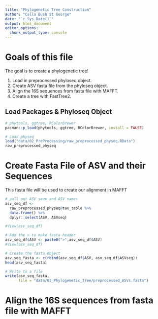 ```yaml
---
title: "Phylogenetic Tree Construction"
author: "Calla Bush St George"
date: "`r Sys.Date()`"
output: html_document
editor_options: 
  chunk_output_type: console
---
```


# Goals of this file 

The goal is to create a phylogenetic tree! 

1. Load in preprocessed phyloseq object.  
2. Create ASV fasta file from the phyloseq object. 
3. Align the 16S sequences from fasta file with MAFFT. 
4. Create a tree with FastTree2.  


## Load Packages & Phyloseq Object
```r
# phytools, ggtree, RColorBrewer
pacman::p_load(phytools, ggtree, RColorBrewer, install = FALSE)

# Load physeq 
load("data/02_PreProcessing/raw_preprocessed_physeq.RData")
raw_preprocessed_physeq
```

# Create Fasta File of ASV and their Sequences

This fasta file will be used to create our alignment in MAFFT

```r
# pull out ASV seqs and ASV names 
asv_seq_df <- 
  raw_preprocessed_physeq@tax_table %>%
  data.frame() %>%
  dplyr::select(ASV, ASVseq)

#View(asv_seq_df)

# Add the > to make fasta header 
asv_seq_df$ASV <- paste0(">",asv_seq_df$ASV)
#View(asv_seq_df)

# Create the fasta object 
asv_seq_fasta <- c(rbind(asv_seq_df$ASV, asv_seq_df$ASVseq))
head(asv_seq_fasta)

# Write to a file 
write(asv_seq_fasta, 
      file = "data/03_Phylogenetic_Tree/preprocessed_ASVs.fasta")
```

# Align the 16S sequences from fasta file with MAFFT

